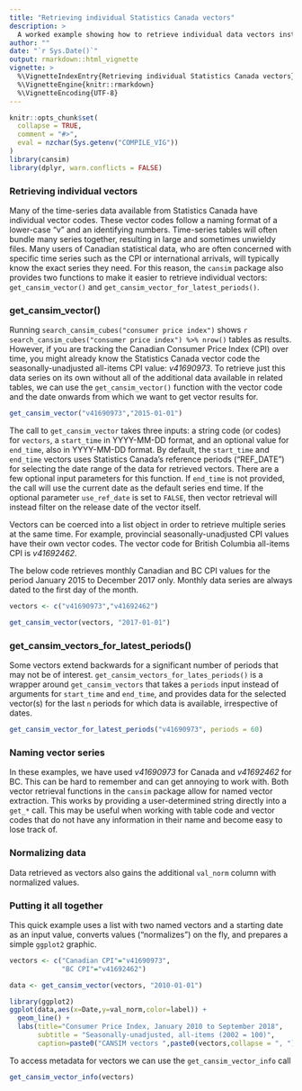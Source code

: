 ```yaml
---
title: "Retrieving individual Statistics Canada vectors"
description: >
  A worked example showing how to retrieve individual data vectors instead of entire tables. 
author: ""
date: "`r Sys.Date()`"
output: rmarkdown::html_vignette
vignette: >
  %\VignetteIndexEntry{Retrieving individual Statistics Canada vectors}
  %\VignetteEngine{knitr::rmarkdown}
  %\VignetteEncoding{UTF-8}
---
```


```r
knitr::opts_chunk$set(
  collapse = TRUE,
  comment = "#>",
  eval = nzchar(Sys.getenv("COMPILE_VIG"))
)
library(cansim)
library(dplyr, warn.conflicts = FALSE)
```

### Retrieving individual vectors 

Many of the time-series data available from Statistics Canada have individual vector codes. These vector codes follow a naming format of a lower-case "v" and an identifying numbers. Time-series tables will often bundle many series together, resulting in large and sometimes unwieldy files. Many users of Canadian statistical data, who are often concerned with specific time series such as the CPI or international arrivals, will typically know the exact series they need. For this reason, the `cansim` package also provides two functions to make it easier to retrieve individual vectors: `get_cansim_vector()` and `get_cansim_vector_for_latest_periods()`. 

### get_cansim_vector()

Running `search_cansim_cubes("consumer price index")` shows `r search_cansim_cubes("consumer price index") %>% nrow()` tables as results. However, if you are tracking the Canadian Consumer Price Index (CPI) over time, you might already know the Statistics Canada vector code the seasonally-unadjusted all-items CPI value: *v41690973*. To retrieve just this data series on its own without all of the additional data available in related tables, we can use the `get_cansim_vector()` function with the vector code and the date onwards from which we want to get vector results for.
```r
get_cansim_vector("v41690973","2015-01-01")
```

The call to `get_cansim_vector` takes three inputs: a string code (or codes) for `vectors`, a `start_time` in YYYY-MM-DD format, and an optional value for `end_time`, also in YYYY-MM-DD format. By default, the `start_time` and `end_time` vectors uses Statistics Canada's reference periods ("REF_DATE") for selecting the date range of the data for retrieved vectors. There are a few optional input parameters for this function. If `end_time` is not provided, the call will use the current date as the default series end time. If the optional parameter `use_ref_date` is set to `FALSE`, then vector retrieval will instead filter on the release date of the vector itself.

Vectors can be coerced into a list object in order to retrieve multiple series at the same time. For example, provincial seasonally-unadjusted CPI values have their own vector codes. The vector code for British Columbia all-items CPI is *v41692462*.

The below code retrieves monthly Canadian and BC CPI values for the period January 2015 to December 2017 only. Monthly data series are always dated to the first day of the month. 
```r
vectors <- c("v41690973","v41692462")

get_cansim_vector(vectors, "2017-01-01")
```

### get_cansim_vectors_for_latest_periods()

Some vectors extend backwards for a significant number of periods that may not be of interest. `get_cansim_vectors_for_lates_periods()` is a wrapper around `get_cansim_vectors` that takes a `periods` input instead of arguments for `start_time` and `end_time`, and provides data for the selected vector(s) for the last `n` periods for which data is available, irrespective of dates. 
```r
get_cansim_vector_for_latest_periods("v41690973", periods = 60)
```

### Naming vector series

In these examples, we have used *v41690973* for Canada and *v41692462* for BC. This can be hard to remember and can get annoying to work with. Both vector retrieval functions in the `cansim` package allow for named vector extraction. This works by providing a user-determined string directly into a `get_*` call. This may be useful when working with table code and vector codes that do not have any information in their name and become easy to lose track of. 

### Normalizing data

Data retrieved as vectors also gains the additional `val_norm` column with normalized values.

### Putting it all together

This quick example uses a list with two named vectors and a starting date as an input value, converts values ("normalizes") on the fly, and prepares a simple `ggplot2` graphic.
```r

vectors <- c("Canadian CPI"="v41690973",
             "BC CPI"="v41692462")

data <- get_cansim_vector(vectors, "2010-01-01")

library(ggplot2)
ggplot(data,aes(x=Date,y=val_norm,color=label)) +
  geom_line() +
  labs(title="Consumer Price Index, January 2010 to September 2018",
       subtitle = "Seasonally-unadjusted, all-items (2002 = 100)",
       caption=paste0("CANSIM vectors ",paste0(vectors,collapse = ", ")),x="",y="",color="")
```
To access metadata for vectors we can use the `get_cansim_vector_info` call
```r
get_cansim_vector_info(vectors)
```
